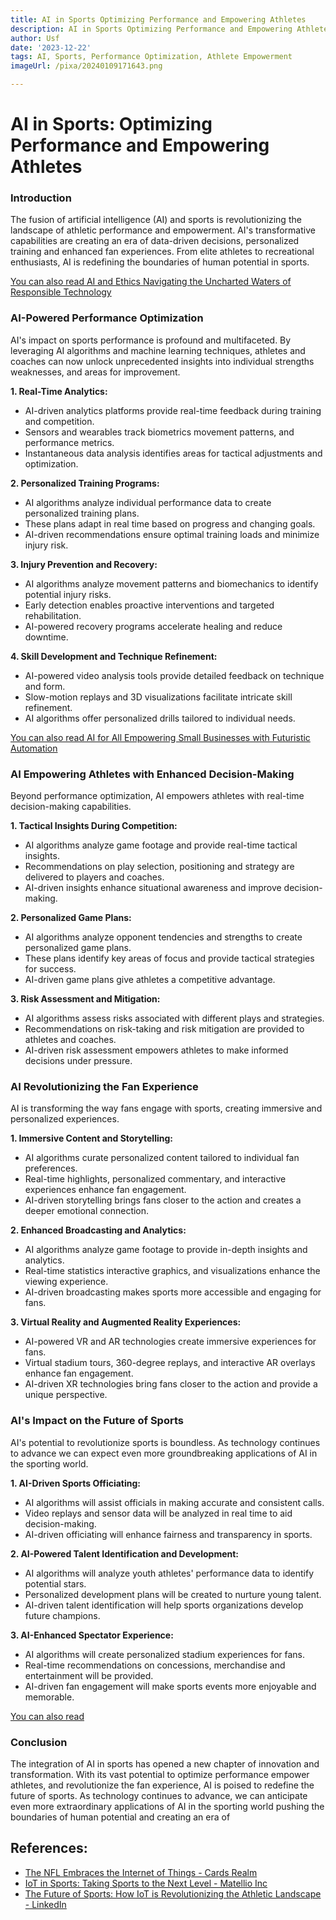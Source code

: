 ```yaml
---
title: AI in Sports Optimizing Performance and Empowering Athletes
description: AI in Sports Optimizing Performance and Empowering Athletes
author: Usf
date: '2023-12-22'
tags: AI, Sports, Performance Optimization, Athlete Empowerment
imageUrl: /pixa/20240109171643.png

---
```

# AI in Sports: Optimizing Performance  and Empowering Athletes

### Introduction

The fusion of artificial intelligence  (AI) and sports is revolutionizing the landscape of athletic performance and empowerment. AI's transformative capabilities are creating an era of data-driven decisions, personalized training and enhanced fan experiences. From elite athletes to recreational enthusiasts, AI is redefining the boundaries of human potential in sports.

[You can also read AI and Ethics Navigating the Uncharted Waters of  Responsible Technology](AI%20and%20Ethics%20Navigating%20the%20Uncharted%20Waters%20of%20Responsible%20Technology)


### AI-Powered Performance Optimization

AI's impact  on sports performance is profound and multifaceted. By leveraging AI algorithms  and machine learning techniques, athletes and coaches can now unlock unprecedented insights into individual strengths  weaknesses, and areas for improvement.

**1. Real-Time Analytics:**

- AI-driven analytics platforms provide real-time feedback during training and competition.
- Sensors and wearables track biometrics movement patterns, and performance metrics.
- Instantaneous data analysis identifies areas for tactical adjustments and optimization.

**2. Personalized Training Programs:**

- AI algorithms analyze individual performance  data to create personalized  training plans.
- These plans adapt in real  time  based on progress and changing goals.
- AI-driven recommendations ensure optimal training  loads and minimize injury risk.

**3. Injury  Prevention and Recovery:**

- AI algorithms analyze movement patterns and biomechanics to identify  potential injury  risks.
- Early detection enables proactive  interventions and  targeted rehabilitation.
- AI-powered recovery  programs accelerate healing and reduce downtime.

**4. Skill  Development and Technique  Refinement:**

- AI-powered video analysis tools provide detailed feedback on technique and form.
- Slow-motion replays and 3D visualizations facilitate intricate skill  refinement.
- AI algorithms offer  personalized drills tailored to individual  needs.

[You can also read AI for All  Empowering Small Businesses with Futuristic Automation](AI%20for%20All%20Empowering%20Small%20Businesses%20with%20Futuristic%20Automation)


### AI Empowering Athletes with Enhanced Decision-Making

Beyond performance optimization, AI empowers athletes with real-time decision-making  capabilities.

**1.  Tactical Insights During Competition:**

-  AI algorithms analyze game footage and provide real-time  tactical insights.
- Recommendations on play selection, positioning and strategy  are delivered to players and coaches.
- AI-driven insights enhance situational awareness and  improve decision-making.

**2. Personalized Game Plans:**

- AI algorithms analyze opponent tendencies and strengths to create personalized game plans.
- These plans identify key areas of focus and  provide tactical strategies for success.
- AI-driven game  plans give athletes a competitive advantage.

**3. Risk Assessment and Mitigation:**

- AI algorithms assess risks associated  with different plays and strategies.
- Recommendations on risk-taking and risk mitigation are provided to athletes and coaches.
- AI-driven  risk assessment  empowers athletes to make  informed decisions under pressure.

###  AI Revolutionizing the Fan Experience

AI is transforming the way fans engage with  sports, creating immersive and  personalized experiences.

**1.  Immersive Content and Storytelling:**

- AI algorithms curate personalized  content tailored  to  individual fan preferences.
- Real-time highlights,  personalized commentary, and  interactive experiences enhance fan engagement.
- AI-driven storytelling brings fans closer to the action and creates a deeper emotional connection.

**2. Enhanced Broadcasting and Analytics:**

-  AI algorithms analyze game footage to provide in-depth insights  and analytics.
- Real-time statistics  interactive graphics, and visualizations  enhance the viewing experience.
- AI-driven broadcasting makes sports more accessible and engaging for  fans.

**3. Virtual Reality and Augmented Reality Experiences:**

- AI-powered VR and AR technologies create immersive experiences for  fans.
- Virtual stadium tours, 360-degree replays,  and  interactive AR overlays enhance fan engagement.
- AI-driven  XR technologies bring fans closer to the action and provide a unique perspective.

### AI's Impact on the Future of Sports

AI's potential to revolutionize sports is boundless. As technology continues to advance we can expect even more groundbreaking applications of AI  in the  sporting world.

**1. AI-Driven Sports Officiating:**

- AI algorithms will assist officials in making accurate and consistent calls.
- Video replays and sensor data will be  analyzed in real time to aid decision-making.
- AI-driven officiating will enhance fairness and transparency in sports.

**2. AI-Powered Talent  Identification and Development:**

- AI algorithms will analyze youth athletes' performance  data  to identify potential stars.
- Personalized development plans will be  created to nurture young talent.
- AI-driven talent  identification will help sports  organizations develop future champions.

**3. AI-Enhanced  Spectator Experience:**

- AI algorithms will create personalized stadium experiences for fans.
- Real-time recommendations on  concessions, merchandise and entertainment will be provided.
- AI-driven fan  engagement will make sports events more enjoyable and memorable.

[You can also read ]()


### Conclusion

The integration of AI in  sports has opened a new chapter  of innovation and transformation. With its vast potential to optimize performance empower athletes, and revolutionize the fan experience, AI is poised to redefine the future of sports. As technology continues to advance, we can anticipate  even more extraordinary  applications of AI in the sporting world pushing  the  boundaries of human potential and creating an era of

## References:
- [The NFL Embraces the Internet of Things - Cards Realm](https://cardsrealm.com/en-us/articles/the-nfl-embraces-the-internet-of-things)
- [IoT in Sports: Taking Sports to the Next Level - Matellio Inc](https://www.matellio.com/blog/iot-in-sports/)
- [The Future of Sports: How IoT is Revolutionizing the Athletic Landscape - LinkedIn](https://www.linkedin.com/pulse/future-sports-how-iot-revolutionizing-athletic-landscape)

